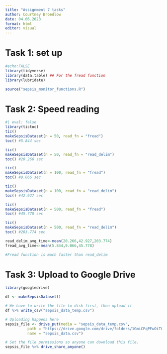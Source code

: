 ```yaml
---
title: "Assignment 7 tasks"
author: Courtney Broedlow
date: 04.06.2023
format: html
editor: visual
---
```


# Task 1: set up

```r
#echo:FALSE
library(tidyverse)
library(data.table) ## For the fread function
library(lubridate)

source("sepsis_monitor_functions.R")
```

# Task 2: Speed reading

```r
#| eval: false
library(tictoc)
tic()
makeSepsisDataset(n = 50, read_fn = "fread")
toc() #5.844 sec 

tic()
makeSepsisDataset(n = 50, read_fn = "read_delim")
toc() #20.266 sec

tic()
makeSepsisDataset(n = 100, read_fn = "fread")
toc() #9.066 sec

tic()
makeSepsisDataset(n = 100, read_fn = "read_delim")
toc() #42.927 sec

tic()
makeSepsisDataset(n = 500, read_fn = "fread")
toc() #45.778 sec

tic()
makeSepsisDataset(n = 500, read_fn = "read_delim")
toc() #203.774 sec

read_delim_avg_time<-mean(20.266,42.927,203.774)
fread_avg_time<-mean(5.844,9.066,45.778) 

#Fread function is much faster than read_delim
```

# Task 3: Upload to Google Drive

```r
library(googledrive)

df <- makeSepsisDataset()

# We have to write the file to disk first, then upload it
df %>% write_csv("sepsis_data_temp.csv")

# Uploading happens here
sepsis_file <- drive_put(media = "sepsis_data_temp.csv", 
          path = "https://drive.google.com/drive/folders/1GmiCPqPFwOiTOL3la-eXts2_-EP2Gs0f",
          name = "sepsis_data.csv")

# Set the file permissions so anyone can download this file.
sepsis_file %>% drive_share_anyone()

```
